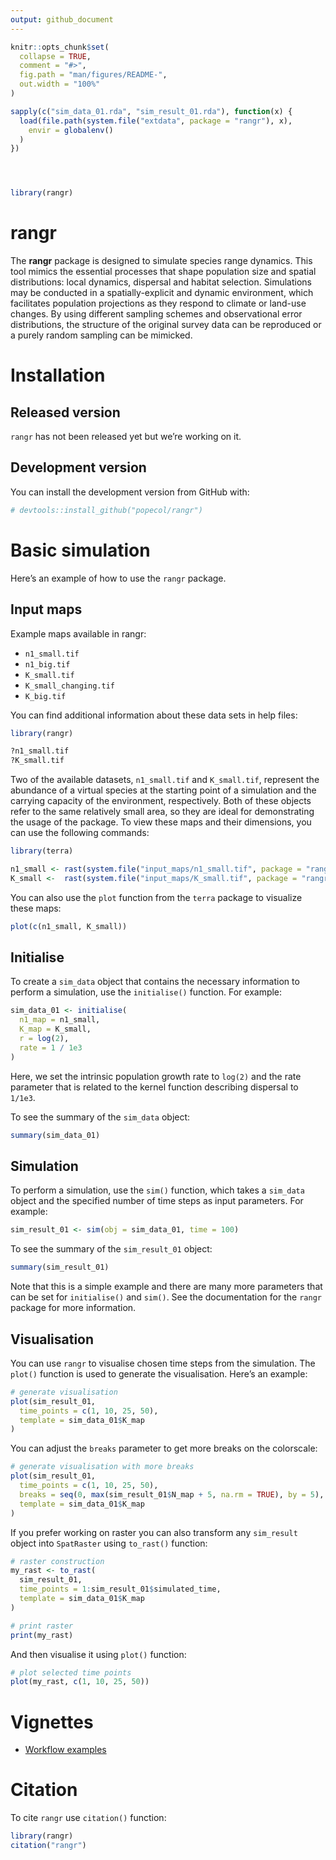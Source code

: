 ```yaml
---
output: github_document
---
```


<!-- README.md is generated from README.Rmd. Please edit that file -->

```r
knitr::opts_chunk$set(
  collapse = TRUE,
  comment = "#>",
  fig.path = "man/figures/README-",
  out.width = "100%"
)

sapply(c("sim_data_01.rda", "sim_result_01.rda"), function(x) {
  load(file.path(system.file("extdata", package = "rangr"), x),
    envir = globalenv()
  )
})




library(rangr)
```

# rangr


The **rangr** package is designed to simulate species range dynamics. This tool mimics the essential processes that shape population size and spatial distributions: local dynamics, dispersal and habitat selection. Simulations may be conducted in a spatially-explicit and dynamic environment, which facilitates population projections as they respond to climate or land-use changes. By using different sampling schemes and observational error distributions, the structure of the original survey data can be reproduced or a purely random sampling can be mimicked.

# Installation

## Released version

`rangr` has not been released yet but we're working on it.

## Development version

You can install the development version from GitHub with:

```r
# devtools::install_github("popecol/rangr")
```

# Basic simulation

Here's an example of how to use the `rangr` package.

## Input maps

Example maps available in rangr:

-   `n1_small.tif`
-   `n1_big.tif`
-   `K_small.tif`
-   `K_small_changing.tif`
-   `K_big.tif`

You can find additional information about these data sets in help files:

```r
library(rangr)

?n1_small.tif
?K_small.tif
```

Two of the available datasets, `n1_small.tif` and `K_small.tif`, represent the abundance of a virtual species at the starting point of a simulation and the carrying capacity of the environment, respectively. Both of these objects refer to the same relatively small area, so they are ideal for demonstrating the usage of the package. To view these maps and their dimensions, you can use the following commands:

```r
library(terra)

n1_small <- rast(system.file("input_maps/n1_small.tif", package = "rangr"))
K_small <-  rast(system.file("input_maps/K_small.tif", package = "rangr"))
```

You can also use the `plot` function from the `terra` package to visualize these maps:

```r
plot(c(n1_small, K_small))
```

## Initialise

To create a `sim_data` object that contains the necessary information to perform a simulation, use the `initialise()` function. For example:

```r
sim_data_01 <- initialise(
  n1_map = n1_small,
  K_map = K_small,
  r = log(2),
  rate = 1 / 1e3
)
```

Here, we set the intrinsic population growth rate to `log(2)` and the rate parameter that is related to the kernel function describing dispersal to `1/1e3`.

To see the summary of the `sim_data` object:

```r
summary(sim_data_01)
```

## Simulation

To perform a simulation, use the `sim()` function, which takes a `sim_data` object and the specified number of time steps as input parameters. For example:

```r
sim_result_01 <- sim(obj = sim_data_01, time = 100)
```

To see the summary of the `sim_result_01` object:

```r
summary(sim_result_01)
```

Note that this is a simple example and there are many more parameters that can be set for `initialise()` and `sim()`. See the documentation for the `rangr` package for more information.

## Visualisation

You can use `rangr` to visualise chosen time steps from the simulation. The `plot()` function is used to generate the visualisation. Here's an example:

```r
# generate visualisation
plot(sim_result_01,
  time_points = c(1, 10, 25, 50),
  template = sim_data_01$K_map
)
```

You can adjust the `breaks` parameter to get more breaks on the colorscale:

```r
# generate visualisation with more breaks
plot(sim_result_01,
  time_points = c(1, 10, 25, 50),
  breaks = seq(0, max(sim_result_01$N_map + 5, na.rm = TRUE), by = 5),
  template = sim_data_01$K_map
)
```

If you prefer working on raster you can also transform any `sim_result` object into `SpatRaster` using `to_rast()` function:

```r
# raster construction
my_rast <- to_rast(
  sim_result_01,
  time_points = 1:sim_result_01$simulated_time,
  template = sim_data_01$K_map
)

# print raster
print(my_rast)
```

And then visualise it using `plot()` function:

```r
# plot selected time points
plot(my_rast, c(1, 10, 25, 50))
```

# Vignettes

-   [Workflow examples](https://popecol.github.io/rangr/articles/rangr.html)

# Citation

To cite `rangr` use `citation()` function:

```r
library(rangr)
citation("rangr")
```

